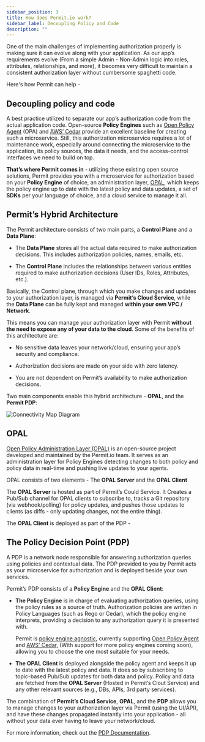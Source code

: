 ```yaml
---
sidebar_position: 3
title: How does Permit.io work?
sidebar_label: Decoupling Policy and Code
description: ""
---
```


One of the main challenges of implementing authorization properly is making sure it can evolve along with your application.
As our app’s requirements evolve (From a simple Admin - Non-Admin logic into roles, attributes, relationships, and more),
it becomes very difficult to maintain a consistent authorization layer without cumbersome spaghetti code.

Here's how Permit can help -

## Decoupling policy and code

A best practice utilized to separate our app’s authorization code from the actual application code.
Open-source **Policy Engines** such as [Open Policy Agent](https://github.com/open-policy-agent/opa) (OPA) and
[AWS’ Cedar](https://github.com/cedar-policy) provide an excellent baseline for creating such a microservice.
Still, this authorization microservice requires a lot of maintenance work, especially around connecting the microservice to the application,
its policy sources, the data it needs, and the access-control interfaces we need to build on top.

**That’s where Permit comes in** - utilizing these existing open source solutions, Permit provides you with a microservice for authorization based
on your **Policy Engine** of choice, an administration layer, [OPAL](https://github.com/permitio/opal), which keeps the policy engine up to date with the latest policy and data
updates, a set of **SDKs** per your language of choice, and a cloud service to manage it all.

## Permit’s Hybrid Architecture

The Permit architecture consists of two main parts, a **Control Plane** and a **Data Plane**:

- The **Data Plane** stores all the actual data required to make authorization decisions. This includes authorization policies, names, emails, etc.

- The **Control Plane** includes the relationships between various entities required to make authorization decisions (User IDs, Roles, Attributes, etc.).

Basically, the Control plane, through which you make changes and updates to your authorization layer, is managed via
**Permit’s Cloud Service**, while the **Data Plane** can be fully kept and managed **within your own VPC / Network**.

This means you can manage your authorization layer with Permit **without the need to expose any of your data to the cloud**.
Some of the benefits of this architecture are:

- No sensitive data leaves your network/cloud, ensuring your app’s security and compliance.

- Authorization decisions are made on your side with zero latency.

- You are not dependent on Permit’s availability to make authorization decisions.

Two main components enable this hybrid architecture - **OPAL**, and the **Permit PDP**:

![Connectivity Map Diagram](/ui-videos/overview/connectivity.png)

## OPAL

[Open Policy Administration Layer (OPAL)](https://github.com/permitio/opal) is an open-source project developed and maintained by the
Permit.io team. It serves as an administration layer for Policy Engines detecting changes to both policy and policy data in real-time
and pushing live updates to your agents.

OPAL consists of two elements - The **OPAL Server** and the **OPAL Client**

The **OPAL Server** is hosted as part of Permit’s Could Service. It Creates a Pub/Sub channel for OPAL clients to subscribe to,
tracks a Git repository (via webhook/polling) for policy updates, and pushes those updates to clients
(as diffs - only updating changes, not the entire thing).

The **OPAL Client** is deployed as part of the PDP -

## The Policy Decision Point (PDP)

A PDP is a network node responsible for answering authorization queries using policies and contextual data.
The PDP provided to you by Permit acts as your microservice for authorization and is deployed beside your own services.

Permit’s PDP consists of a **Policy Engine** and the **OPAL Client**:

- **The Policy Engine** is in charge of evaluating authorization queries,
  using the policy rules as a source of truth. Authorization policies are written in Policy Languages (such as Rego or Cedar),
  which the policy engine interprets, providing a decision to any authorization query it is presented with.

  Permit is [policy engine agnostic](/integrations/policy-engines/overview),
  currently supporting [Open Policy Agent](https://github.com/open-policy-agent/opa) and [AWS’ Cedar](https://github.com/cedar-policy),
  (With support for more policy engines coming soon), allowing you to choose the one most suitable for your needs.

- **The OPAL Client** is deployed alongside the policy agent and keeps it up to date with the latest policy and data.
  It does so by subscribing to topic-based Pub/Sub updates for both data and policy.
  Policy and data are fetched from the **OPAL Server** (Hosted in Permit’s Clout Service) and any other relevant sources
  (e.g., DBs, APIs, 3rd party services).

The combination of **Permit’s Cloud Service**, **OPAL**, and the **PDP** allows you to manage changes to your authorization layer
via Permit (using the UI/API), and have these changes propagated instantly into your application -
all without your data ever having to leave your network/cloud.

For more information, check out the [PDP Documentation](/concepts/pdp/overview).
